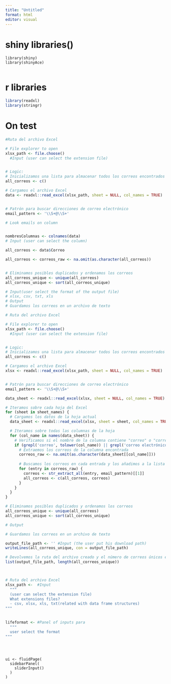 ```yaml
---
title: "Untitled"
format: html
editor: visual
---
```



# shiny libraries()

```shinylive-r
library(shiny)
library(shinyAce)


```

# r libraries 
```r
library(readxl)
library(stringr)

```


# On test
```r


#Ruta del archivo Excel

# File explorer to open
xlsx_path <- file.choose()
  #Input (user can select the extension file) 


# Logic:
# Inicializamos una lista para almacenar todos los correos encontrados
all_correos <- c()

# Cargamos el archivo Excel
data <- readxl::read_excel(xlsx_path, sheet = NULL, col_names = TRUE)


# Patrón para buscar direcciones de correo electrónico
email_pattern <- '\\S+@\\S+'

# Look emails on column


nombresColumnas <- colnames(data) 
# Input (user can select the column)

all_correos <- data$Correo

all_correos <- correos_raw <- na.omit(as.character(all_correos))


# Eliminamos posibles duplicados y ordenamos los correos
all_correos_unique <- unique(all_correos)
all_correos_unique <- sort(all_correos_unique)

# Input(user select the format of the output file)
# xlsx, csv, txt, xls
# Output
# Guardamos los correos en un archivo de texto


```



```r


# Ruta del archivo Excel

# File explorer to open
xlsx_path <- file.choose()
  #Input (user can select the extension file) 


# Logic:
# Inicializamos una lista para almacenar todos los correos encontrados
all_correos <- c()

# Cargamos el archivo Excel
xlsx <- readxl::read_excel(xlsx_path, sheet = NULL, col_names = TRUE)


# Patrón para buscar direcciones de correo electrónico
email_pattern <- '\\S+@\\S+'

data_sheet <- readxl::read_excel(xlsx, sheet = NULL, col_names = TRUE)

# Iteramos sobre cada hoja del Excel
for (sheet in sheet_names) {
  # Cargamos los datos de la hoja actual
  data_sheet <- readxl::read_excel(xlsx, sheet = sheet, col_names = TRUE)

  # Iteramos sobre todas las columnas de la hoja
  for (col_name in names(data_sheet)) {
    # Verificamos si el nombre de la columna contiene "correo" o "correo electrónico"
    if (grepl('correo', tolower(col_name)) || grepl('correo electrónico', tolower(col_name))) {
      # Extraemos los correos de la columna encontrada
      correos_raw <- na.omit(as.character(data_sheet[[col_name]]))
      
      # Buscamos los correos en cada entrada y los añadimos a la lista de correos
      for (entry in correos_raw) {
        correos <- str_extract_all(entry, email_pattern)[[1]]
        all_correos <- c(all_correos, correos)
      }
    }
  }
}

# Eliminamos posibles duplicados y ordenamos los correos
all_correos_unique <- unique(all_correos)
all_correos_unique <- sort(all_correos_unique)

# Output

# Guardamos los correos en un archivo de texto

output_file_path <- '' #Input (the user put his download path)
writeLines(all_correos_unique, con = output_file_path)

# Devolvemos la ruta del archivo creado y el número de correos únicos extraídos
list(output_file_path, length(all_correos_unique))




```




```r
# Ruta del archivo Excel
xlsx_path <-  #Input 
  """
  (user can select the extension file)
  What extensions files?
  - csv, xlsx, xls, txt(related with data frame structures)
"""
  
```


```r
lifeformat <- #Panel of inputs para 
  """
  user select the format 
"""
  




```



```shinylive
ui <- fluidPage(
  sidebarPanel(
    sliderInput()
  )
)
```

